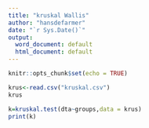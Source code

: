 ---
title: "kruskal Wallis"
author: "hansdefarmer"
date: "`r Sys.Date()`"
output:
  word_document: default
  html_document: default
---

```{r setup, include=FALSE}
knitr::opts_chunk$set(echo = TRUE)
```
```{r}
krus<-read.csv("kruskal.csv")
krus
```
```{r}
k=kruskal.test(dta~groups,data = krus)
print(k)
```


